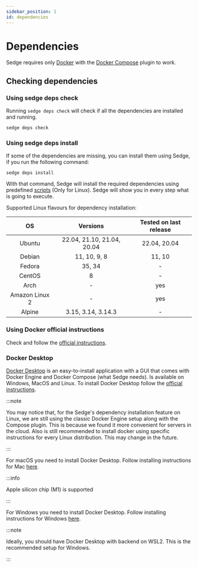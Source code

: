 ```yaml
---
sidebar_position: 1
id: dependencies
---
```



# Dependencies

Sedge requires only [Docker](https://www.docker.com) with the [Docker Compose](https://docs.docker.com/compose/) plugin to work.

## Checking dependencies

### Using sedge deps check

Running `sedge deps check` will check if all the dependencies are installed and running.

```bash
sedge deps check
```

<Tabs groupId="operating-systems">
  <TabItem value="linux" label="Linux">

### Using sedge deps install

If some of the dependencies are missing, you can install them using Sedge, if you run the following command:

```
sedge deps install
```

With that command, Sedge will install the required dependencies using predefined [scripts](https://github.com/NethermindEth/sedge/tree/main/templates/setup/linux/docker) (Only for Linux). Sedge will show you in every step what is going to execute.

Supported Linux flavours for dependency installation:

| OS             | Versions                   | Tested on last release |
| :------------: | :------------------------: | :--------------------: |
| Ubuntu         | 22.04, 21.10, 21.04, 20.04 | 22.04, 20.04           |
| Debian         | 11, 10, 9, 8               | 11, 10                 |
| Fedora         | 35, 34                     |   -                    |
| CentOS         | 8                          |   -                    |
| Arch           | -                          | yes                    |
| Amazon Linux 2 | -                          | yes                    |
| Alpine         | 3.15, 3.14, 3.14.3         |   -                    |

### Using Docker official instructions

Check and follow the [official instructions](https://docs.docker.com/engine/install/).

### Docker Desktop

[Docker Desktop](https://docs.docker.com/desktop/) is an easy-to-install application with a GUI that comes with Docker Engine and Docker Compose (what Sedge needs). Is available on Windows, MacOS and Linux. To install Docker Desktop follow the [official instructions](https://docs.docker.com/desktop/install/linux-install/).

:::note

You may notice that, for the Sedge's dependency installation feature on Linux, we are still using the classic Docker Engine setup along with the Compose plugin. This is because we found it more convenient for servers in the cloud. Also is still recommended to install docker using specific instructions for every Linux distribution. This may change in the future.

:::

</TabItem>
    <TabItem value="mac" label="macOS">

For macOS you need to install Docker Desktop. Follow installing instructions for Mac [here](https://docs.docker.com/desktop/install/mac-install/).

:::info

Apple silicon chip (M1) is supported

:::

  </TabItem>
    <TabItem value="windows" label="Windows">

For Windows you need to install Docker Desktop. Follow installing instructions for Windows [here](https://docs.docker.com/desktop/windows/wsl/).

:::note

Ideally, you should have Docker Desktop with backend on WSL2. This is the recommended setup for Windows.

:::

  </TabItem>
</Tabs>